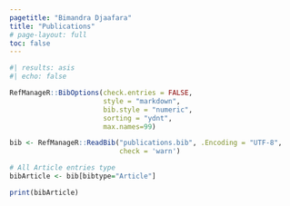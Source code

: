 ```yaml
---
pagetitle: "Bimandra Djaafara"
title: "Publications"
# page-layout: full
toc: false
---
```


::: {.lead}

```r
#| results: asis
#| echo: false

RefManageR::BibOptions(check.entries = FALSE, 
                       style = "markdown",
                       bib.style = "numeric",
                       sorting = "ydnt",
                       max.names=99)

bib <- RefManageR::ReadBib("publications.bib", .Encoding = "UTF-8", 
                           check = 'warn')

# All Article entries type
bibArticle <- bib[bibtype="Article"] 

print(bibArticle)
```

:::
